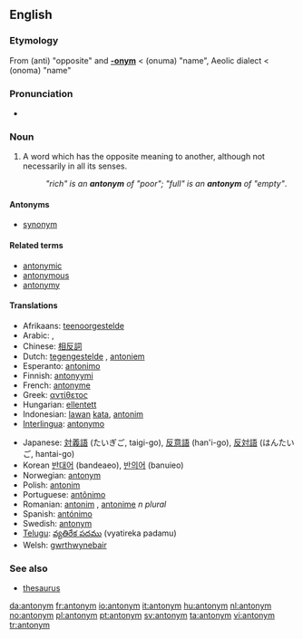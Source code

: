 {{wikipedia}}
==English==

===Etymology===
From {{AGr.}} '''{{polytonic|[[ἀντί-]]}}''' (anti) "opposite" and '''[[-onym]]''' < '''{{polytonic|[[ὄνυμα]]}}''' (onuma) "name", Aeolic dialect <  '''{{polytonic|[[ὄνομα]]}}''' (onoma) "name"

===Pronunciation===
*{{IPA|/ˈæntəˌnɪm/}}

===Noun===
{{en-noun}}

# A word which has the opposite meaning to another, although not necessarily in all its senses.
#:''"rich" is an '''antonym''' of "poor"; "full" is an '''antonym''' of "empty"''.

====Antonyms====
* [[synonym]]

====Related terms====
*[[antonymic]]
*[[antonymous]]
*[[antonymy]]

====Translations====
{{trans-top|word which has the opposite meaning}}
*Afrikaans: [[teenoorgestelde]]
*Arabic: {{ARchar|[[عكس]]}}, {{ARchar|[[نقيض]]}}
*Chinese: [[相反詞]]
*Dutch: [[tegengestelde]] {{n}}, [[antoniem]] {{n}}
*Esperanto: [[antonimo]]
*Finnish: [[antonyymi]]
*French: [[antonyme]] {{m}}
*Greek: [[αντίθετος]]
*Hungarian: [[ellentett]]
*Indonesian: [[lawan]] [[kata]], [[antonim]]
*[[Interlingua]]: [[antonymo]]
{{trans-mid}}
*Japanese: [[対義語]] (たいぎご, taigi-go), [[反意語]] (han'i-go), [[反対語]] (はんたいご, hantai-go)
*Korean [[반대어]] (bandeaeo), [[반의어]] (banuieo)
*Norwegian: [[:no:antonym|antonym]]
*Polish: [[antonim]] {{m}}
*Portuguese: [[antônimo]]
*Romanian: [[antonim]] {{n}}, [[antonime]] ''n plural''
*Spanish: [[antónimo]] {{m}}
*Swedish: [[antonym]]
*[[Telugu]]: [[వ్యతిరేక పదము]] (vyatireka padamu)
*Welsh: [[gwrthwynebair]]
{{trans-bottom}}

===See also===
*[[thesaurus]]

[[da:antonym]]
[[fr:antonym]]
[[io:antonym]]
[[it:antonym]]
[[hu:antonym]]
[[nl:antonym]]
[[no:antonym]]
[[pl:antonym]]
[[pt:antonym]]
[[sv:antonym]]
[[ta:antonym]]
[[vi:antonym]]
[[tr:antonym]]